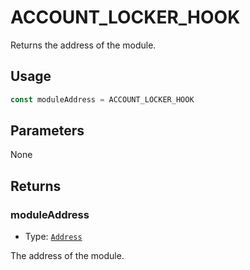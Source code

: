 # ACCOUNT_LOCKER_HOOK

Returns the address of the module.

## Usage

```typescript copy
const moduleAddress = ACCOUNT_LOCKER_HOOK
```

## Parameters

None

## Returns

### moduleAddress

- Type: [`Address`](https://viem.sh/docs/glossary/types#address)

The address of the module.
